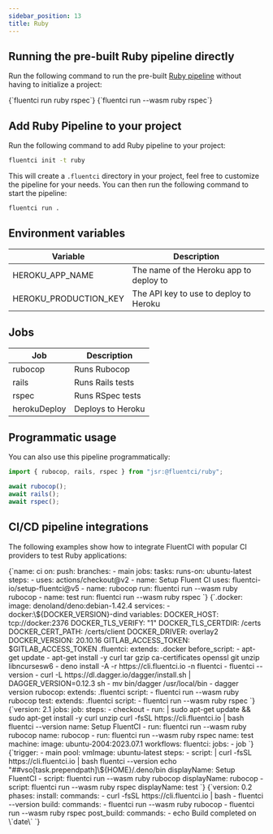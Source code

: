 ```yaml
---
sidebar_position: 13
title: Ruby
---
```


## Running the pre-built Ruby pipeline directly

Run the following command to run the pre-built [Ruby pipeline](https://github.com/fluent-ci-templates/ruby-pipeline) without having to initialize a project:


<Tabs>
  <TabItem value="dagger" label="Dagger">
    <CodeBlock language="bash">
      {`fluentci run ruby rspec`}
    </CodeBlock>
  </TabItem>
  <TabItem value="wasm" label="Wasm">
    <CodeBlock language="bash">
      {`fluentci run --wasm ruby rspec`}

</CodeBlock>
</TabItem>
</Tabs>

## Add Ruby Pipeline to your project

Run the following command to add Ruby pipeline to your project:

```bash
fluentci init -t ruby
```

This will create a `.fluentci` directory in your project, feel free to customize the pipeline for your needs.
You can then run the following command to start the pipeline:

```bash
fluentci run .
```

## Environment variables

| Variable              | Description                             |
| --------------------- | --------------------------------------- |
| HEROKU_APP_NAME       | The name of the Heroku app to deploy to |
| HEROKU_PRODUCTION_KEY | The API key to use to deploy to Heroku  |

## Jobs

| Job          | Description       |
| ------------ | ----------------- |
| rubocop      | Runs Rubocop      |
| rails        | Runs Rails tests  |
| rspec        | Runs RSpec tests  |
| herokuDeploy | Deploys to Heroku |

## Programmatic usage

You can also use this pipeline programmatically:

```ts
import { rubocop, rails, rspec } from "jsr:@fluentci/ruby";

await rubocop();
await rails();
await rspec();
```

## CI/CD pipeline integrations

The following examples show how to integrate FluentCI with popular CI providers to test Ruby applications:

<Tabs>
  <TabItem value="gha" label="Github Actions">
    <CodeBlock language="yaml" title="ci.yml">
      {`name: ci
on:
  push:
    branches:
      - main
jobs:
  tasks:
    runs-on: ubuntu-latest
    steps:
      - uses: actions/checkout@v2
      - name: Setup Fluent CI
        uses: fluentci-io/setup-fluentci@v5
      - name: rubocop
        run: fluentci run --wasm ruby rubocop
      - name: test
        run: fluentci run --wasm ruby rspec
    `}
    </CodeBlock>
  </TabItem>
  <TabItem value="gitlab" label="GitLab CI">
    <CodeBlock language="yaml" title=".gitlab-ci.yml">
      {`.docker:
  image: denoland/deno:debian-1.42.4
  services:
    - docker:\${DOCKER_VERSION}-dind
  variables:
    DOCKER_HOST: tcp://docker:2376
    DOCKER_TLS_VERIFY: "1"
    DOCKER_TLS_CERTDIR: /certs
    DOCKER_CERT_PATH: /certs/client
    DOCKER_DRIVER: overlay2
    DOCKER_VERSION: 20.10.16
    GITLAB_ACCESS_TOKEN: $GITLAB_ACCESS_TOKEN
.fluentci:
  extends: .docker
  before_script:
    - apt-get update
    - apt-get install -y curl tar gzip ca-certificates openssl git unzip libncursesw6
    - deno install -A -r https://cli.fluentci.io -n fluentci
    - fluentci --version
    - curl -L https://dl.dagger.io/dagger/install.sh | DAGGER_VERSION=0.12.3 sh
    - mv bin/dagger /usr/local/bin
    - dagger version
rubocop:
  extends: .fluentci
  script:
    - fluentci run --wasm ruby rubocop
test:
  extends: .fluentci
  script:
    - fluentci run --wasm ruby rspec
`}

</CodeBlock>
</TabItem>
<TabItem value="circleci" label="Circle CI">
<CodeBlock language="yaml" title=".circleci/config.yml">
{`version: 2.1
jobs:
  job:
    steps:
      - checkout
      - run: |
          sudo apt-get update && sudo apt-get install -y curl unzip
          curl -fsSL https://cli.fluentci.io | bash
          fluentci --version
        name: Setup FluentCI
      - run: fluentci run --wasm ruby rubocop
        name: rubocop
      - run: fluentci run --wasm ruby rspec
        name: test
    machine:
      image: ubuntu-2004:2023.07.1
workflows:
  fluentci:
    jobs:
      - job
      `}
</CodeBlock>
</TabItem>
<TabItem value="azure" label="Azure Pipelines">
<CodeBlock language="yaml" title="azure-pipelines.yml">
{`trigger:
  - main
pool:
  vmImage: ubuntu-latest
steps:
  - script: |
      curl -fsSL https://cli.fluentci.io | bash
      fluentci --version
      echo "##vso[task.prependpath]\${HOME}/.deno/bin
    displayName: Setup FluentCI
  - script: fluentci run --wasm ruby rubocop
    displayName: rubocop
  - script: fluentci run --wasm ruby rspec
    displayName: test
    `}
</CodeBlock>
</TabItem>
<TabItem value="aws" label="AWS CodePipeline">
<CodeBlock language="yaml" title="buildspec.yml">
{`version: 0.2
phases:
  install:
    commands:
      - curl -fsSL https://cli.fluentci.io | bash
      - fluentci --version
  build:
    commands:
      - fluentci run --wasm ruby rubocop
      - fluentci run --wasm ruby rspec
  post_build:
    commands:
      - echo Build completed on \`date\`
      `}
</CodeBlock>
</TabItem>
</Tabs>

